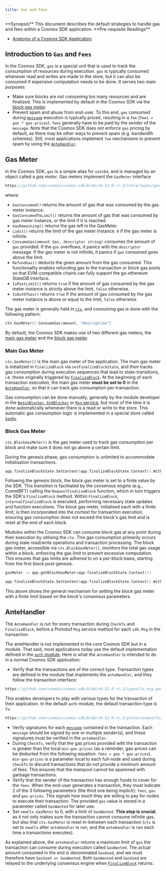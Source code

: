 ```yaml
---
title: Gas and Fees
---
```

<Note>
**Synopsis**
This document describes the default strategies to handle gas and fees within a Cosmos SDK application.
</Note>

<Note>
**Pre-requisite Readings**

* [Anatomy of a Cosmos SDK Application](00-app-anatomy.md)

</Note>

## Introduction to `Gas` and `Fees`

In the Cosmos SDK, `gas` is a special unit that is used to track the consumption of resources during execution. `gas` is typically consumed whenever read and writes are made to the store, but it can also be consumed if expensive computation needs to be done. It serves two main purposes:

* Make sure blocks are not consuming too many resources and are finalized. This is implemented by default in the Cosmos SDK via the [block gas meter](#block-gas-meter).
* Prevent spam and abuse from end-user. To this end, `gas` consumed during [`message`](/../build/building-modules/02-messages-and-queries.md#messages) execution is typically priced, resulting in a `fee` (`fees = gas * gas-prices`). `fees` generally have to be paid by the sender of the `message`. Note that the Cosmos SDK does not enforce `gas` pricing by default, as there may be other ways to prevent spam (e.g. bandwidth schemes). Still, most applications implement `fee` mechanisms to prevent spam by using the [`AnteHandler`](#antehandler).

## Gas Meter

In the Cosmos SDK, `gas` is a simple alias for `uint64`, and is managed by an object called a *gas meter*. Gas meters implement the `GasMeter` interface

```go
https://github.com/cosmos/cosmos-sdk/blob/v0.53.0-rc.2/store/types/gas.go#L40-L51
```

where:

* `GasConsumed()` returns the amount of gas that was consumed by the gas meter instance.
* `GasConsumedToLimit()` returns the amount of gas that was consumed by gas meter instance, or the limit if it is reached.
* `GasRemaining()` returns the gas left in the GasMeter.
* `Limit()` returns the limit of the gas meter instance. `0` if the gas meter is infinite.
* `ConsumeGas(amount Gas, descriptor string)` consumes the amount of `gas` provided. If the `gas` overflows, it panics with the `descriptor` message. If the gas meter is not infinite, it panics if `gas` consumed goes above the limit.
* `RefundGas()` deducts the given amount from the gas consumed. This functionality enables refunding gas to the transaction or block gas pools so that EVM-compatible chains can fully support the go-ethereum StateDB interface.
* `IsPastLimit()` returns `true` if the amount of gas consumed by the gas meter instance is strictly above the limit, `false` otherwise.
* `IsOutOfGas()` returns `true` if the amount of gas consumed by the gas meter instance is above or equal to the limit, `false` otherwise.

The gas meter is generally held in [`ctx`](/advanced/02-context.md), and consuming gas is done with the following pattern:

```go
ctx.GasMeter().ConsumeGas(amount, "description")
```

By default, the Cosmos SDK makes use of two different gas meters, the [main gas meter](#main-gas-metter) and the [block gas meter](#block-gas-meter).

### Main Gas Meter

`ctx.GasMeter()` is the main gas meter of the application. The main gas meter is initialized in `FinalizeBlock` via `setFinalizeBlockState`, and then tracks gas consumption during execution sequences that lead to state-transitions, i.e. those originally triggered by [`FinalizeBlock`](/advanced/00-baseapp.md#finalizeblock). At the beginning of each transaction execution, the main gas meter **must be set to 0** in the [`AnteHandler`](#antehandler), so that it can track gas consumption per-transaction.

Gas consumption can be done manually, generally by the module developer in the [`BeginBlocker`, `EndBlocker`](/../build/building-modules/06-beginblock-endblock.md) or [`Msg` service](/../build/building-modules/03-msg-services.md), but most of the time it is done automatically whenever there is a read or write to the store. This automatic gas consumption logic is implemented in a special store called [`GasKv`](/advanced/04-store.md#gaskv-store).

### Block Gas Meter

`ctx.BlockGasMeter()` is the gas meter used to track gas consumption per block and make sure it does not go above a certain limit.

During the genesis phase, gas consumption is unlimited to accommodate initialisation transactions.

```go
app.finalizeBlockState.SetContext(app.finalizeBlockState.Context().WithBlockGasMeter(storetypes.NewInfiniteGasMeter()))
```

Following the genesis block, the block gas meter is set to a finite value by the SDK. This transition is facilitated by the consensus engine (e.g., CometBFT) calling the `RequestFinalizeBlock` function, which in turn triggers the SDK's `FinalizeBlock` method. Within `FinalizeBlock`, `internalFinalizeBlock` is executed, performing necessary state updates and function executions. The block gas meter, initialised each with a finite limit, is then incorporated into the context for transaction execution, ensuring gas consumption does not exceed the block's gas limit and is reset at the end of each block.

Modules within the Cosmos SDK can consume block gas at any point during their execution by utilising the `ctx`. This gas consumption primarily occurs during state read/write operations and transaction processing. The block gas meter, accessible via `ctx.BlockGasMeter()`, monitors the total gas usage within a block, enforcing the gas limit to prevent excessive computation. This ensures that gas limits are adhered to on a per-block basis, starting from the first block post-genesis.

```go
gasMeter := app.getBlockGasMeter(app.finalizeBlockState.Context())

app.finalizeBlockState.SetContext(app.finalizeBlockState.Context().WithBlockGasMeter(gasMeter))
```

This above shows the general mechanism for setting the block gas meter with a finite limit based on the block's consensus parameters.

## AnteHandler

The `AnteHandler` is run for every transaction during `CheckTx` and `FinalizeBlock`, before a Protobuf `Msg` service method for each `sdk.Msg` in the transaction.

The anteHandler is not implemented in the core Cosmos SDK but in a module. That said, most applications today use the default implementation defined in the [`auth` module](https://github.com/cosmos/cosmos-sdk/tree/main/x/auth). Here is what the `anteHandler` is intended to do in a normal Cosmos SDK application:

* Verify that the transactions are of the correct type. Transaction types are defined in the module that implements the `anteHandler`, and they follow the transaction interface:

```go
https://github.com/cosmos/cosmos-sdk/blob/v0.53.0-rc.2/types/tx_msg.go#L53-L58
```

This enables developers to play with various types for the transaction of their application. In the default `auth` module, the default transaction type is `Tx`:

```protobuf
https://github.com/cosmos/cosmos-sdk/blob/v0.53.0-rc.2/proto/cosmos/tx/v1beta1/tx.proto#L15-L28
```

* Verify signatures for each [`message`](/../build/building-modules/02-messages-and-queries.md#messages) contained in the transaction. Each `message` should be signed by one or multiple sender(s), and these signatures must be verified in the `anteHandler`.
* During `CheckTx`, verify that the gas prices provided with the transaction is greater than the local `min-gas-prices` (as a reminder, gas-prices can be deducted from the following equation: `fees = gas * gas-prices`). `min-gas-prices` is a parameter local to each full-node and used during `CheckTx` to discard transactions that do not provide a minimum amount of fees. This ensures that the mempool cannot be spammed with garbage transactions.
* Verify that the sender of the transaction has enough funds to cover for the `fees`. When the end-user generates a transaction, they must indicate 2 of the 3 following parameters (the third one being implicit): `fees`, `gas` and `gas-prices`. This signals how much they are willing to pay for nodes to execute their transaction. The provided `gas` value is stored in a parameter called `GasWanted` for later use.
* Set `newCtx.GasMeter` to 0, with a limit of `GasWanted`. **This step is crucial**, as it not only makes sure the transaction cannot consume infinite gas, but also that `ctx.GasMeter` is reset in-between each transaction (`ctx` is set to `newCtx` after `anteHandler` is run, and the `anteHandler` is run each time a transactions executes).

As explained above, the `anteHandler` returns a maximum limit of `gas` the transaction can consume during execution called `GasWanted`. The actual amount consumed in the end is denominated `GasUsed`, and we must therefore have `GasUsed =< GasWanted`. Both `GasWanted` and `GasUsed` are relayed to the underlying consensus engine when [`FinalizeBlock`](/advanced/00-baseapp.md#finalizeblock) returns.
